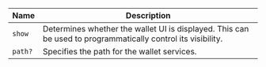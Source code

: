 | Name    | Description                                                                                                 |
| ------- | ----------------------------------------------------------------------------------------------------------- |
| `show`  | Determines whether the wallet UI is displayed. This can be used to programmatically control its visibility. |
| `path?` | Specifies the path for the wallet services.                                                                 |

